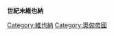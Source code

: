 {{Expand language|1=ja|2=en|3=de|time=2021-09-28T03:25:33+00:00}}
'''世紀末維也納'''{{Citation needed|是指19世紀末期奧匈帝國首都維也納在文化上的繁榮景象。這一時期，猶太人在維也納的文化舞台上大放異彩。廣義的世紀末維也納則包括至1938年德奧合併為止，起源自維也納的對世界產生重大影響的政治、經濟和文化諸潮流。一般認為，世紀末維也納的出現是奧匈帝國在政治上地位相對減輕，使得人們的關心轉移到文化領域的結果。世紀末維也納的碩果包括了美術上的維也納分離派、折衷主義建築、弗洛伊德的精神分析學、奧地利經濟學派等，橫跨多種多樣的領域。雖然世紀末維也納隨著奧匈帝國的解體和自由主義時代的終結而土崩瓦解，然而世紀末維也納在19至20世紀之交的人類文化史上擁有極為重要的地位。|time=2021-09-28}}

[[Category:維也納|Category:維也納]]
[[Category:奧匈帝國|Category:奧匈帝國]]